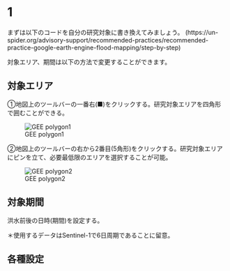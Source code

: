 # 1

まずは以下のコードを自分の研究対象に書き換えてみましょう。
(https://un-spider.org/advisory-support/recommended-practices/recommended-practice-google-earth-engine-flood-mapping/step-by-step)

対象エリア、期間は以下の方法で変更することができます。

## 対象エリア  

①地図上のツールバーの一番右(■)をクリックする。研究対象エリアを四角形で囲むことができる。

![GEE polygon1](images/geepolygon1.png)

②地図上のツールバーの右から2番目(5角形)をクリックする。研究対象エリアにピンを立て、必要最低限のエリアを選択することが可能。　　

![GEE polygon2](images/geepolygon2.png)


## 対象期間  

洪水前後の日時(期間)を設定する。　　

＊使用するデータはSentinel-1で6日周期であることに留意。  

## 各種設定  

